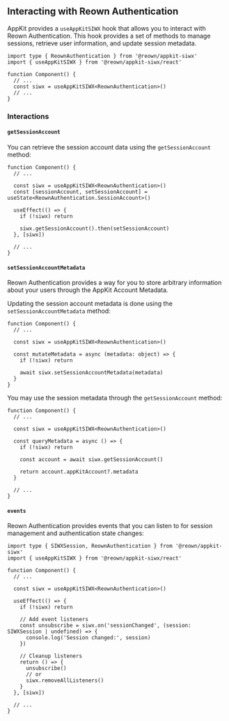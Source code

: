 ## Interacting with Reown Authentication

AppKit provides a `useAppKitSIWX` hook that allows you to interact with Reown Authentication. This hook provides a set of methods to manage sessions, retrieve user information, and update session metadata.

```tsx
import type { ReownAuthentication } from '@reown/appkit-siwx'
import { useAppKitSIWX } from '@reown/appkit-siwx/react'

function Component() {
  // ...
  const siwx = useAppKitSIWX<ReownAuthentication>()
  // ...
}
```

### Interactions

#### `getSessionAccount`

You can retrieve the session account data using the `getSessionAccount` method:

```tsx
function Component() {
  // ...

  const siwx = useAppKitSIWX<ReownAuthentication>()
  const [sessionAccount, setSessionAccount] = useState<ReownAuthentication.SessionAccount>()

  useEffect(() => {
    if (!siwx) return

    siwx.getSessionAccount().then(setSessionAccount)
  }, [siwx])

  // ...
}
```

#### `setSessionAccountMetadata`

Reown Authentication provides a way for you to store arbitrary information about your users through the AppKit Account Metadata.

Updating the session account metadata is done using the `setSessionAccountMetadata` method:

```tsx
function Component() {
  // ...

  const siwx = useAppKitSIWX<ReownAuthentication>()

  const mutateMetadata = async (metadata: object) => {
    if (!siwx) return

    await siwx.setSessionAccountMetadata(metadata)
  }
}
```

You may use the session metadata through the `getSessionAccount` method:

```tsx
function Component() {
  // ...

  const siwx = useAppKitSIWX<ReownAuthentication>()

  const queryMetadata = async () => {
    if (!siwx) return

    const account = await siwx.getSessionAccount()

    return account.appKitAccount?.metadata
  }

  // ...
}
```

#### `events`

Reown Authentication provides events that you can listen to for session management and authentication state changes:

```tsx
import type { SIWXSession, ReownAuthentication } from '@reown/appkit-siwx'
import { useAppKitSIWX } from '@reown/appkit-siwx/react'

function Component() {
  // ...

  const siwx = useAppKitSIWX<ReownAuthentication>()

  useEffect(() => {
    if (!siwx) return

    // Add event listeners
    const unsubscribe = siwx.on('sessionChanged', (session: SIWXSession | undefined) => {
      console.log('Session changed:', session)
    })

    // Cleanup listeners
    return () => {
      unsubscribe()
      // or
      siwx.removeAllListeners()
    }
  }, [siwx])

  // ...
}
```
